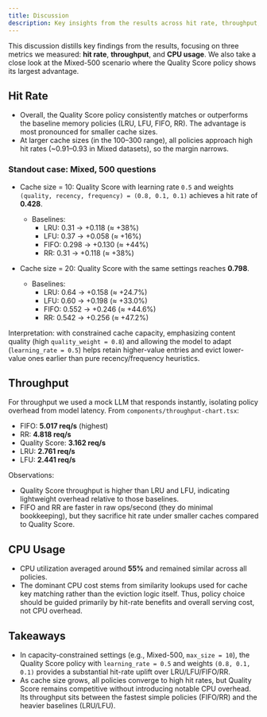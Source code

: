 ```yaml
---
title: Discussion
description: Key insights from the results across hit rate, throughput, and CPU usage.
---
```


This discussion distills key findings from the results, focusing on three metrics we measured: **hit rate**, **throughput**, and **CPU usage**. We also take a close look at the Mixed-500 scenario where the Quality Score policy shows its largest advantage.

## Hit Rate

- Overall, the Quality Score policy consistently matches or outperforms the baseline memory policies (LRU, LFU, FIFO, RR). The advantage is most pronounced for smaller cache sizes.
- At larger cache sizes (in the 100–300 range), all policies approach high hit rates (~0.91–0.93 in Mixed datasets), so the margin narrows.

### Standout case: Mixed, 500 questions

- Cache size = 10: Quality Score with learning rate `0.5` and weights `(quality, recency, frequency) = (0.8, 0.1, 0.1)` achieves a hit rate of **0.428**.
  - Baselines:
    - LRU: 0.31 → +0.118 (≈ +38%)
    - LFU: 0.37 → +0.058 (≈ +16%)
    - FIFO: 0.298 → +0.130 (≈ +44%)
    - RR: 0.31 → +0.118 (≈ +38%)

- Cache size = 20: Quality Score with the same settings reaches **0.798**.
  - Baselines:
    - LRU: 0.64 → +0.158 (≈ +24.7%)
    - LFU: 0.60 → +0.198 (≈ +33.0%)
    - FIFO: 0.552 → +0.246 (≈ +44.6%)
    - RR: 0.542 → +0.256 (≈ +47.2%)

Interpretation: with constrained cache capacity, emphasizing content quality (high `quality_weight = 0.8`) and allowing the model to adapt (`learning_rate = 0.5`) helps retain higher-value entries and evict lower-value ones earlier than pure recency/frequency heuristics.

## Throughput

For throughput we used a mock LLM that responds instantly, isolating policy overhead from model latency. From `components/throughput-chart.tsx`:

- FIFO: **5.017 req/s** (highest)
- RR: **4.818 req/s**
- Quality Score: **3.162 req/s**
- LRU: **2.761 req/s**
- LFU: **2.441 req/s**

Observations:
- Quality Score throughput is higher than LRU and LFU, indicating lightweight overhead relative to those baselines.
- FIFO and RR are faster in raw ops/second (they do minimal bookkeeping), but they sacrifice hit rate under smaller caches compared to Quality Score.

## CPU Usage

- CPU utilization averaged around **55%** and remained similar across all policies.
- The dominant CPU cost stems from similarity lookups used for cache key matching rather than the eviction logic itself. Thus, policy choice should be guided primarily by hit-rate benefits and overall serving cost, not CPU overhead.

## Takeaways

- In capacity-constrained settings (e.g., Mixed-500, `max_size = 10`), the Quality Score policy with `learning_rate = 0.5` and weights `(0.8, 0.1, 0.1)` provides a substantial hit-rate uplift over LRU/LFU/FIFO/RR.
- As cache size grows, all policies converge to high hit rates, but Quality Score remains competitive without introducing notable CPU overhead. Its throughput sits between the fastest simple policies (FIFO/RR) and the heavier baselines (LRU/LFU).



